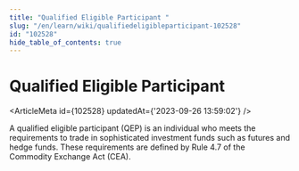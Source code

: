 ```yaml
---
title: "Qualified Eligible Participant "
slug: "/en/learn/wiki/qualifiedeligibleparticipant-102528"
id: "102528"
hide_table_of_contents: true
---
```



# Qualified Eligible Participant 

<ArticleMeta id={102528} updatedAt={'2023-09-26 13:59:02'} />
<div className='border-solid border-b border-t-0 my-4 border-[var(--ifm-color-gray-300)]' />

A qualified eligible participant (QEP) is an individual who meets the requirements to trade in sophisticated investment funds such as futures and hedge funds. These requirements are defined by Rule 4.7 of the Commodity Exchange Act (CEA).
